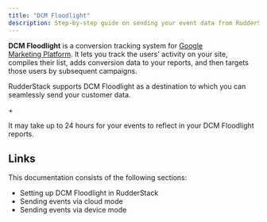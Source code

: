 ```yaml
---
title: "DCM Floodlight"
description: Step-by-step guide on sending your event data from RudderStack to DCM Floodlight.
---
```


**DCM Floodlight** is a conversion tracking system for [Google Marketing Platform](https://marketingplatform.google.com/about/). It lets you track the users' activity on your site, compiles their list, adds conversion data to your reports, and then targets those users by subsequent campaigns.

RudderStack supports DCM Floodlight as a destination to which you can seamlessly send your customer data.

+<div class="infoBlock">
It may take up to 24 hours for your events to reflect in your DCM Floodlight reports.
</div>

## Links

This documentation consists of the following sections:

- <Link to="/destinations/streaming-destinations/dcm-floodlight/setting-up-dcm-floodlight-in-rudderstack/">Setting up DCM Floodlight in RudderStack</Link>
- <Link to="/destinations/streaming-destinations/dcm-floodlight/dcm-floodlight-cloud-mode/">Sending events via cloud mode</Link>
- <Link to="/destinations/streaming-destinations/dcm-floodlight/dcm-floodlight-device-mode/">Sending events via device mode</Link>